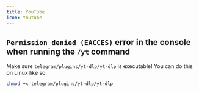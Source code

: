```yaml
---
title: YouTube
icon: Youtube
---
```

## `Permission denied (EACCES)` error in the console when running the `/yt` command

Make sure `telegram/plugins/yt-dlp/yt-dlp` is executable! You can do this on Linux like so:

```bash
chmod +x telegram/plugins/yt-dlp/yt-dlp
```